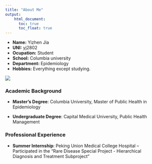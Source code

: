 ```yaml
---
title: "About Me"
output: 
    html_document:
      toc: true
      toc_float: true
---
```


- __Name:__ Yizhen Jia
- __UNI:__ yj2802
- __Ocupation:__ Student
- __School:__ Columbia university
- __Department:__ Epidemiology
- __Hobbies:__ Everything except studying.

![](images/about_me.jpg)

### Academic Background

- **Master's Degree**: Columbia University, Master of Public Health in Epidemiology

- **Undergraduate Degree**: Capital Medical University, Public Health Management

### Professional Experience

- **Summer Internship**: Peking Union Medical College Hospital – Participated in the "Rare Disease Special Project - Hierarchical Diagnosis and Treatment Subproject"
